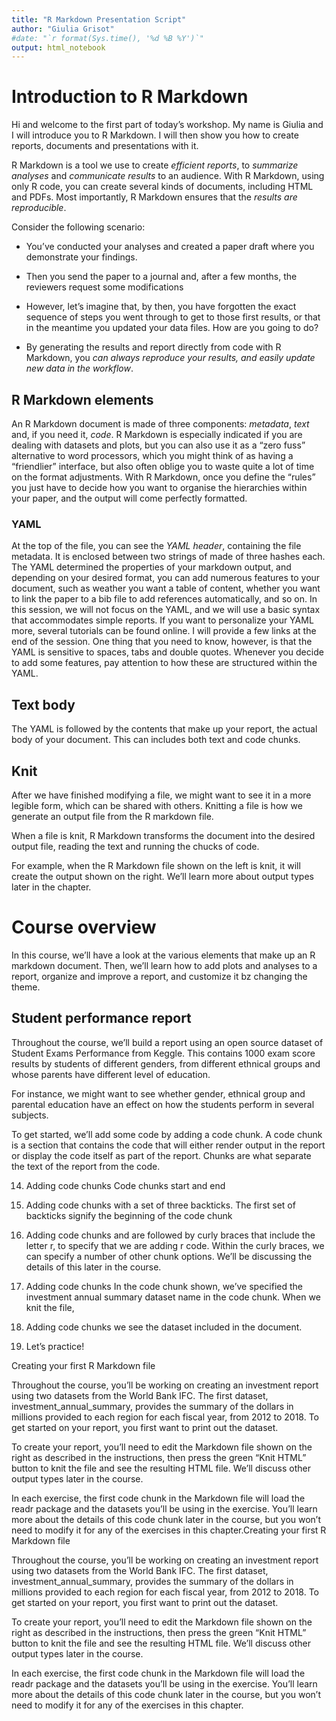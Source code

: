 ```yaml
---
title: "R Markdown Presentation Script"
author: "Giulia Grisot"
#date: "`r format(Sys.time(), '%d %B %Y')`"
output: html_notebook
---
```


# Introduction to R Markdown

Hi and welcome to the first part of today's workshop. My name is Giulia and I will introduce you to R Markdown. I will then show you how to create reports, documents and presentations with it.

R Markdown is a tool we use to create *efficient reports*, to *summarize analyses* and *communicate results* to an audience.
With R Markdown, using only R code, you can create several kinds of documents, including HTML and PDFs.
Most importantly, R Markdown ensures that the *results are reproducible*.

Consider the following scenario:

- You've conducted your analyses and created a paper draft where you demonstrate your findings.
- Then you send the paper to a journal and, after a few months, the reviewers request some modifications 
- However, let's imagine that, by then, you have forgotten the exact sequence of steps you went through to get to those first results, or that in the meantime you updated your data files. How are you going to do?

- By generating the results and report directly from code with R Markdown, you *can always reproduce your results, and easily update new data in the workflow*. 

## R Markdown elements

An R Markdown document is made of three components: *metadata*, *text* and, if you need it, *code*.
R Markdown is especially indicated if you are dealing with datasets and plots, but you can also use it as a "zero fuss" alternative to word processors, which you might think of as having a "friendlier" interface, but also often oblige you to waste quite a lot of time on the format adjustments.
With R Markdown, once you define the "rules" you just have to decide how you want to organise the hierarchies within your paper, and the output will come perfectly formatted.

### YAML

At the top of the file, you can see the *YAML header*, containing the file metadata. It is enclosed between two strings of made of three hashes each.
The YAML determined the properties of your markdown output, and depending on your desired format, you can add numerous features to your document, such as weather you want a table of content, whether you want to link the paper to a bib file to add references automatically, and so on.
In this session, we will not focus on the YAML, and we will use a basic syntax that accommodates simple reports. If you want to personalize your YAML more, several tutorials can be found online. I will provide a few links at the end of the session.
One thing that you need to know, however, is that the YAML is sensitive to spaces, tabs and double quotes. Whenever you decide to add some features, pay attention to how these are structured within the YAML.

## Text body

The YAML is followed by the contents that make up your report, the actual body of your document. This can includes both text and code chunks.

## Knit

After we have finished modifying a file, we might want to see it in a more legible form, which can be shared with others. Knitting a file is how we generate an output file from the R markdown file.

When a file is knit, R Markdown transforms the document into the desired output file, reading the text and running the chucks of code.

For example, when the R Markdown file shown on the left is knit, it will create the output shown on the right. We'll learn more about output types later in the chapter.

# Course overview

In this course, we'll have a look at the various elements that make up an R markdown document. Then, we'll learn how to add plots and analyses to a report, organize and improve a report, and customize it bz changing the theme.

## Student performance report

Throughout the course, we'll build a report using an open source dataset of Student Exams Performance from Keggle. This contains 1000 exam score results by students of different genders, from different ethnical groups and whose parents have different level of education.

For instance, we might want to see whether gender, ethnical group and parental education have an effect on how the students perform in several subjects.




To get started, we'll add some code by adding a code chunk. A code chunk is a section that contains the code that will either render output in the report or display the code itself as part of the report. Chunks are what separate the text of the report from the code.

14. Adding code chunks
Code chunks start and end

15. Adding code chunks
with a set of three backticks. The first set of backticks signify the beginning of the code chunk

16. Adding code chunks
and are followed by curly braces that include the letter r, to specify that we are adding r code. Within the curly braces, we can specify a number of other chunk options. We'll be discussing the details of this later in the course.

17. Adding code chunks
In the code chunk shown, we've specified the investment annual summary dataset name in the code chunk. When we knit the file,

18. Adding code chunks
we see the dataset included in the document.

19. Let's practice!

Creating your first R Markdown file

Throughout the course, you'll be working on creating an investment report using two datasets from the World Bank IFC. The first dataset, investment_annual_summary, provides the summary of the dollars in millions provided to each region for each fiscal year, from 2012 to 2018. To get started on your report, you first want to print out the dataset.

To create your report, you'll need to edit the Markdown file shown on the right as described in the instructions, then press the green "Knit HTML" button to knit the file and see the resulting HTML file. We'll discuss other output types later in the course.

In each exercise, the first code chunk in the Markdown file will load the readr package and the datasets you'll be using in the exercise. You'll learn more about the details of this code chunk later in the course, but you won't need to modify it for any of the exercises in this chapter.Creating your first R Markdown file

Throughout the course, you'll be working on creating an investment report using two datasets from the World Bank IFC. The first dataset, investment_annual_summary, provides the summary of the dollars in millions provided to each region for each fiscal year, from 2012 to 2018. To get started on your report, you first want to print out the dataset.

To create your report, you'll need to edit the Markdown file shown on the right as described in the instructions, then press the green "Knit HTML" button to knit the file and see the resulting HTML file. We'll discuss other output types later in the course.

In each exercise, the first code chunk in the Markdown file will load the readr package and the datasets you'll be using in the exercise. You'll learn more about the details of this code chunk later in the course, but you won't need to modify it for any of the exercises in this chapter.



